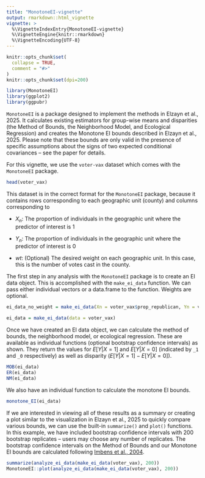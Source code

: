 ```yaml
---
title: "MonotoneEI-vignette"
output: rmarkdown::html_vignette
vignette: >
  %\VignetteIndexEntry{MonotoneEI-vignette}
  %\VignetteEngine{knitr::rmarkdown}
  %\VignetteEncoding{UTF-8}
---
```


```r
knitr::opts_chunk$set(
  collapse = TRUE,
  comment = "#>"
)
knitr::opts_chunk$set(dpi=200)
```

```r
library(MonotoneEI)
library(ggplot2)
library(ggpubr)
```

`MonotoneEI` is a package designed to implement the methods in Elzayn et al., 2025. It calculates existing estimators for group-wise means and disparities (the Method of Bounds, the Neighborhood Model, and Ecological Regression) and creates the Monotone EI bounds described in Elzayn et al., 2025. Please note that these bounds are only valid in the presence of specific assumptions about the signs of two expected conditional covariances -- see the paper for details.

For this vignette, we use the `voter-vax` dataset which comes with the `MonotoneEI` package.
```r
head(voter_vax)
```

This dataset is in the correct format for the `MonotoneEI` package, because it contains rows corresponding to each geographic unit (county) and columns corresponding to

- $X_n$: The proportion of individuals in the geographic unit where the predictor of interest is 1

- $Y_n$: The proportion of individuals in the geographic unit where the predictor of interest is 0

- $wt$: (Optional) The desired weight on each geographic unit. In this case, this is the number of votes cast in the county.

The first step in any analysis with the `MonotoneEI` package is to create an EI data object. This is accomplished with the `make_ei_data` function. We can pass either individual vectors or a data.frame to the function. Weights are optional. 
```r
ei_data_no_weight = make_ei_data(Xn = voter_vax$prop_republican, Yn = voter_vax$prop_covid_vax)
```

```r
ei_data = make_ei_data(data = voter_vax)
```

Once we have created an EI data object, we can calculate the method of bounds, the neighborhood model, or ecological regression. These are available as individual functions (optional bootstrap confidence intervals) as shown. They return the values for $E[Y|X=1]$ and $E[Y|X=0]$ (indicated by `_1` and `_0` respectively) as well as disparity ($E[Y|X=1]-E[Y|X=0]$).
```r
MOB(ei_data)
ER(ei_data)
NM(ei_data)
```

We also have an individual function to calculate the monotone EI bounds.
```r
monotone_EI(ei_data)
```

If we are interested in viewing all of these results as a summary or creating a plot similar to the visualization in Elzayn et al., 2025 to quickly compare various bounds, we can use the built-in `summarize()` and `plot()` functions. In this example, we have included bootstrap confidence intervals with 200 bootstrap replicates -- users may choose any number of replicates. The bootstrap confidence intervals on the Method of Bounds and our Monotone EI bounds are calculated following [Imbens et al., 2004](https://doi.org/10.1111/j.1468-0262.2004.00555.x).
```r
summarize(analyze_ei_data(make_ei_data(voter_vax), 200))
MonotoneEI::plot(analyze_ei_data(make_ei_data(voter_vax), 200))
```

